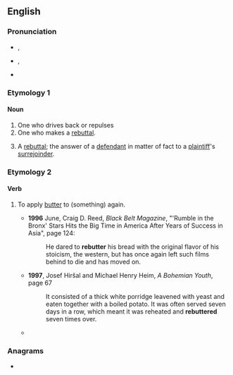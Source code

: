 ==English==

===Pronunciation===
* {{a|UK}} {{enPR|rĭ-bŭ'tər}}, {{IPA|en|/ɹɪˈbʌtə(ɹ)/}}
* {{a|US}} {{enPR|rĭ-bŭ'tər}}, {{IPA|en|/ɹɪˈbʌtɚ/|[ɹɪ̈ˈbʌɾɚ]}}
* {{rhymes|en|ʌtə(ɹ)|s=3}}

===Etymology 1===
{{suffix|en|rebut|er}}

====Noun====
{{en-noun}}

# One who drives back or repulses
# One who makes a [[rebuttal]].
# {{lb|en|legal}} A [[rebuttal]]; the answer of a [[defendant]] in matter of fact to a [[plaintiff]]'s [[surrejoinder]].

===Etymology 2===
{{prefix|en|re|butter}}

====Verb====
{{en-verb}}

# {{lb|en|transitive}} To apply [[butter]] to (something) again.
#* '''1996''' June, Craig D. Reed, ''Black Belt Magazine'', "'Rumble in the Bronx' Stars Hits the Big Time in America After Years of Success in Asia", page 124:
#*: He dared to '''rebutter''' his bread with the original flavor of his stoicism, the western, but has once again left such films behind to die and has moved on.
#* '''1997''', Josef Hiršal and Michael Henry Heim, ''A Bohemian Youth'', page 67
#*: It consisted of a thick white porridge leavened with yeast and eaten together with a boiled potato. It was often served seven days in a row, which meant it was reheated and '''rebuttered''' seven times over.
#* {{quote-book|en|year=2006|author=Tango Wayne|title=Scandinal|page=78|passage='Holy cow!' Johnny absent-mindedly '''rebuttered''' a piece of toast. 'And we thought climate-change was bad!'}}

===Anagrams===
* {{anagrams|en|a=beerrttu|butterer}}